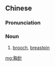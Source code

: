 {{also|胸针}}
==Chinese==
{{zh-forms|s=胸针}}

===Pronunciation===
{{zh-pron
|m=xiōngzhēn
|c=hung1 zam1
|cat=n
}}

===Noun===
{{zh-noun}}

# [[brooch]], [[breastpin]]

[[mg:胸針]]